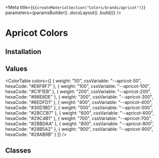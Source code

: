
<Meta
    title={`${createMaterialSection("Colors/brands/apricot")}`}
    parameters={paramsBuilder()
        .docsLayout(<MaterialsLayout sourcePath="/packages/foundation/src" />)
        .build()}
/>

# Apricot Colors

## Installation

<Installation />

## Values

<ColorTable
    colors={[
        { weight: "50", cssVariable: "--apricot-50", hexaCode: "#E6F9F7" },
        { weight: "100", cssVariable: "--apricot-100", hexaCode: "#C1F1EB" },
        { weight: "200", cssVariable: "--apricot-200", hexaCode: "#98E8DE" },
        { weight: "300", cssVariable: "--apricot-300", hexaCode: "#6EDFD1" },
        { weight: "400", cssVariable: "--apricot-400", hexaCode: "#30D1BD" },
        { weight: "500", cssVariable: "--apricot-500", hexaCode: "#2BCCB7" },
        { weight: "600", cssVariable: "--apricot-600", hexaCode: "#29C4B1" },
        { weight: "700", cssVariable: "--apricot-700", hexaCode: "#2BBDAA" },
        { weight: "800", cssVariable: "--apricot-800", hexaCode: "#28B5A2" },
        { weight: "900", cssVariable: "--apricot-900", hexaCode: "#28AB9B" }
    ]}
/>

## Classes

<TachyonsFile relativeFilePath="brands/apricot.css" />
